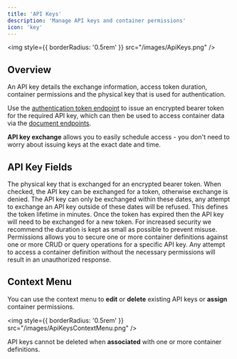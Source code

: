 ```yaml
---
title: 'API Keys'
description: 'Manage API keys and container permissions'
icon: 'key'
---
```


<img
  style={{ borderRadius: '0.5rem' }}
  src="/images/ApiKeys.png"
/>

## Overview

An API key details the exchange information, access token duration, container permissions and the physical key that is used for authentication. 

Use the [authentication token endpoint](/api-reference/endpoint/authentication) to issue an encrypted bearer token for the required API key, which can then be used to access container data via the [document endpoints](/api-reference/endpoint/create).

<Tip>
<b>API key exchange</b> allows you to easily schedule access - you don't need to worry about issuing keys at the exact date and time.
</Tip>

## API Key Fields
<Steps>
  <Step title="API Key">
	The physical key that is exchanged for an encrypted bearer token.
  </Step>
  <Step title="API Key Exchange Allowed">
	When checked, the API key can be exchanged for a token, otherwise exchange is denied.
  </Step>
  <Step title="API Key Exchange Allowed From/To (UTC)">
    The API key can only be exchanged within these dates, any attempt to exchange an API key outside of these dates will be refused.
  </Step>
  <Step title="Access Token Duration">
    This defines the token lifetime in minutes. Once the token has expired then the API key will need to be exchanged for a new token. For increased security we recommend the duration is kept as small as possible to prevent misuse.
  </Step>
  <Step title="Permissions">
   Permissions allows you to secure one or more container definitions against one or more CRUD or query operations for a specific API key. Any attempt to access a container definition without the necessary permissions will result in an unauthorized response.
  </Step>
</Steps>


## Context Menu
You can use the context menu to **edit** or **delete** existing API keys or **assign** container permissions. 

<img
  style={{ borderRadius: '0.5rem' }}
  src="/images/ApiKeysContextMenu.png"
/>

<Warning>
API keys cannot be deleted when <b>associated</b> with one or more container definitions.
</Warning>
